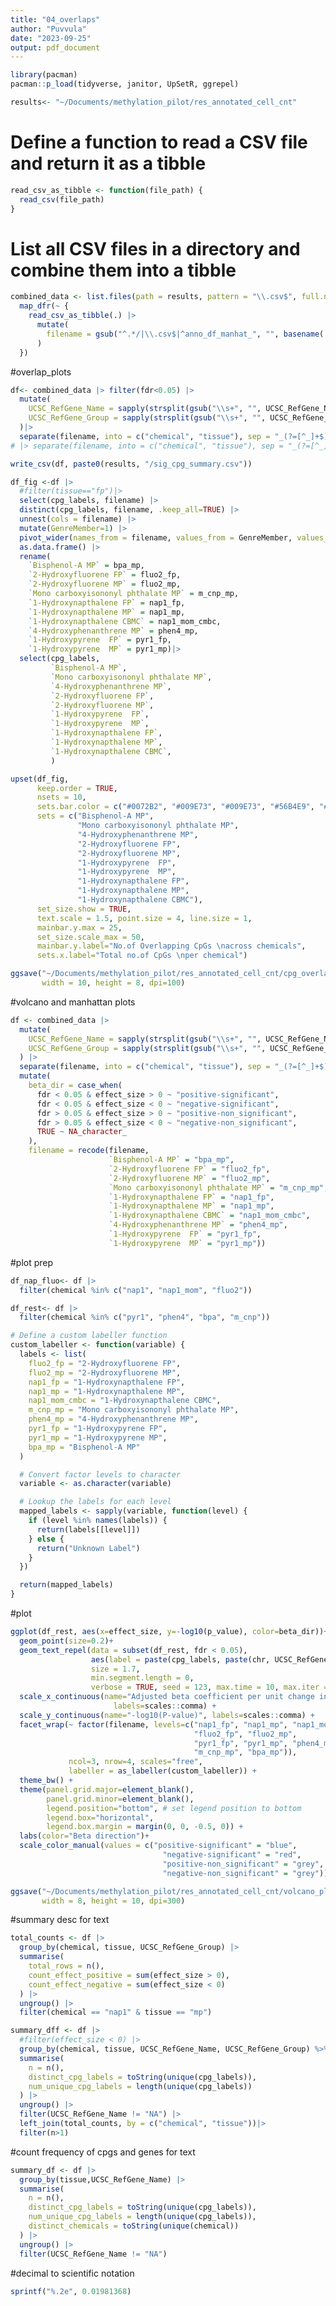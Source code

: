 ```yaml
---
title: "04_overlaps"
author: "Puvvula"
date: "2023-09-25"
output: pdf_document
---
```


```r
library(pacman)
pacman::p_load(tidyverse, janitor, UpSetR, ggrepel)

results<- "~/Documents/methylation_pilot/res_annotated_cell_cnt"
```


# Define a function to read a CSV file and return it as a tibble
```r
read_csv_as_tibble <- function(file_path) {
  read_csv(file_path)
}
```

# List all CSV files in a directory and combine them into a tibble
```r
combined_data <- list.files(path = results, pattern = "\\.csv$", full.names = TRUE) |>
  map_dfr(~ {
    read_csv_as_tibble(.) |>
      mutate(
        filename = gsub("^.*/|\\.csv$|^anno_df_manhat_", "", basename(.))
      )
  })
```

#overlap_plots
```r
df<- combined_data |> filter(fdr<0.05) |>
  mutate(
    UCSC_RefGene_Name = sapply(strsplit(gsub("\\s+", "", UCSC_RefGene_Name), ";"), function(x) paste(unique(x), collapse = "; ")),
    UCSC_RefGene_Group = sapply(strsplit(gsub("\\s+", "", UCSC_RefGene_Group), ";"), function(x) paste(unique(x), collapse = "; "))
  )|> 
  separate(filename, into = c("chemical", "tissue"), sep = "_(?=[^_]+$)", remove = FALSE)
# |> separate(filename, into = c("chemical", "tissue"), sep = "_(?=[^_]+$)", remove = FALSE)

write_csv(df, paste0(results, "/sig_cpg_summary.csv"))
```

```r
df_fig <-df |>
  #filter(tissue=="fp")|> 
  select(cpg_labels, filename) |>
  distinct(cpg_labels, filename, .keep_all=TRUE) |>
  unnest(cols = filename) |>
  mutate(GenreMember=1) |>
  pivot_wider(names_from = filename, values_from = GenreMember, values_fill = list(GenreMember = 0)) |>
  as.data.frame() |>
  rename(
    `Bisphenol-A MP` = bpa_mp,
    `2-Hydroxyfluorene FP` = fluo2_fp,
    `2-Hydroxyfluorene MP` = fluo2_mp,
    `Mono carboxyisononyl phthalate MP` = m_cnp_mp,
    `1-Hydroxynapthalene FP` = nap1_fp,
    `1-Hydroxynapthalene MP` = nap1_mp,
    `1-Hydroxynapthalene CBMC` = nap1_mom_cmbc,
    `4-Hydroxyphenanthrene MP` = phen4_mp,
    `1-Hydroxypyrene  FP` = pyr1_fp,
    `1-Hydroxypyrene  MP` = pyr1_mp)|>
  select(cpg_labels, 
         `Bisphenol-A MP`,
         `Mono carboxyisononyl phthalate MP`,
         `4-Hydroxyphenanthrene MP`,
         `2-Hydroxyfluorene FP`,
         `2-Hydroxyfluorene MP`,
         `1-Hydroxypyrene  FP`,
         `1-Hydroxypyrene  MP`,
         `1-Hydroxynapthalene FP`,
         `1-Hydroxynapthalene MP`,
         `1-Hydroxynapthalene CBMC`,
         )
```

```r
upset(df_fig, 
      keep.order = TRUE,
      nsets = 10,
      sets.bar.color = c("#0072B2", "#009E73", "#009E73", "#56B4E9", "#56B4E9", "#E69F00", "#E69F00", "#999999", "#999999", "#999999"),
      sets = c("Bisphenol-A MP",
               "Mono carboxyisononyl phthalate MP", 
               "4-Hydroxyphenanthrene MP",
               "2-Hydroxyfluorene FP", 
               "2-Hydroxyfluorene MP",
               "1-Hydroxypyrene  FP", 
               "1-Hydroxypyrene  MP",
               "1-Hydroxynapthalene FP", 
               "1-Hydroxynapthalene MP", 
               "1-Hydroxynapthalene CBMC"),
      set_size.show = TRUE,
      text.scale = 1.5, point.size = 4, line.size = 1,
      mainbar.y.max = 25,
      set_size.scale_max = 50,
      mainbar.y.label="No.of Overlapping CpGs \nacross chemicals",
      sets.x.label="Total no.of CpGs \nper chemical")

ggsave("~/Documents/methylation_pilot/res_annotated_cell_cnt/cpg_overlap.tiff", 
       width = 10, height = 8, dpi=100)
```

################################################################################
################################################################################
#volcano and manhattan plots
```r
df <- combined_data |>
  mutate(
    UCSC_RefGene_Name = sapply(strsplit(gsub("\\s+", "", UCSC_RefGene_Name), ";"), function(x) paste(unique(x), collapse = "; ")),
    UCSC_RefGene_Group = sapply(strsplit(gsub("\\s+", "", UCSC_RefGene_Group), ";"), function(x) paste(unique(x), collapse = "; "))
  ) |>
  separate(filename, into = c("chemical", "tissue"), sep = "_(?=[^_]+$)", remove = FALSE) |>
  mutate(
    beta_dir = case_when(
      fdr < 0.05 & effect_size > 0 ~ "positive-significant",
      fdr < 0.05 & effect_size < 0 ~ "negative-significant",
      fdr > 0.05 & effect_size > 0 ~ "positive-non_significant",
      fdr > 0.05 & effect_size < 0 ~ "negative-non_significant",
      TRUE ~ NA_character_
    ),
    filename = recode(filename,
                      `Bisphenol-A MP` = "bpa_mp",
                      `2-Hydroxyfluorene FP` = "fluo2_fp",
                      `2-Hydroxyfluorene MP` = "fluo2_mp",
                      `Mono carboxyisononyl phthalate MP` = "m_cnp_mp",
                      `1-Hydroxynapthalene FP` = "nap1_fp",
                      `1-Hydroxynapthalene MP` = "nap1_mp",
                      `1-Hydroxynapthalene CBMC` = "nap1_mom_cmbc",
                      `4-Hydroxyphenanthrene MP` = "phen4_mp",
                      `1-Hydroxypyrene  FP` = "pyr1_fp",
                      `1-Hydroxypyrene  MP` = "pyr1_mp"))
```

#plot prep
```r
df_nap_fluo<- df |>
  filter(chemical %in% c("nap1", "nap1_mom", "fluo2"))

df_rest<- df |>
  filter(chemical %in% c("pyr1", "phen4", "bpa", "m_cnp"))

# Define a custom labeller function
custom_labeller <- function(variable) {
  labels <- list(
    fluo2_fp = "2-Hydroxyfluorene FP",
    fluo2_mp = "2-Hydroxyfluorene MP",
    nap1_fp = "1-Hydroxynapthalene FP",
    nap1_mp = "1-Hydroxynapthalene MP",
    nap1_mom_cmbc = "1-Hydroxynapthalene CBMC",
    m_cnp_mp = "Mono carboxyisononyl phthalate MP",
    phen4_mp = "4-Hydroxyphenanthrene MP",
    pyr1_fp = "1-Hydroxypyrene FP",
    pyr1_mp = "1-Hydroxypyrene MP",
    bpa_mp = "Bisphenol-A MP"
  )

  # Convert factor levels to character
  variable <- as.character(variable)

  # Lookup the labels for each level
  mapped_labels <- sapply(variable, function(level) {
    if (level %in% names(labels)) {
      return(labels[[level]])
    } else {
      return("Unknown Label")
    }
  })

  return(mapped_labels)
}
```

#plot
```r
ggplot(df_rest, aes(x=effect_size, y=-log10(p_value), color=beta_dir))+
  geom_point(size=0.2)+
  geom_text_repel(data = subset(df_rest, fdr < 0.05),
                  aes(label = paste(cpg_labels, paste(chr, UCSC_RefGene_Name, sep = "-"), sep = "\n")), 
                  size = 1.7,
                  min.segment.length = 0,
                  verbose = TRUE, seed = 123, max.time = 10, max.iter = Inf)+
  scale_x_continuous(name="Adjusted beta coefficient per unit change in chemical biomarker",
                       labels=scales::comma) +
  scale_y_continuous(name="-log10(P-value)", labels=scales::comma) +
  facet_wrap(~ factor(filename, levels=c("nap1_fp", "nap1_mp", "nap1_mom_cmbc", 
                                         "fluo2_fp", "fluo2_mp",
                                         "pyr1_fp", "pyr1_mp", "phen4_mp",
                                         "m_cnp_mp", "bpa_mp")),
             ncol=3, nrow=4, scales="free",  
             labeller = as_labeller(custom_labeller)) +
  theme_bw() +
  theme(panel.grid.major=element_blank(),
        panel.grid.minor=element_blank(),
        legend.position="bottom", # set legend position to bottom
        legend.box="horizontal",
        legend.box.margin = margin(0, 0, -0.5, 0)) + 
  labs(color="Beta direction")+
  scale_color_manual(values = c("positive-significant" = "blue",
                                  "negative-significant" = "red",
                                  "positive-non_significant" = "grey",
                                  "negative-non_significant" = "grey"))

ggsave("~/Documents/methylation_pilot/res_annotated_cell_cnt/volcano_plt_p2.tiff", 
       width = 8, height = 10, dpi=300)
```

#summary desc for text
```r
total_counts <- df |>
  group_by(chemical, tissue, UCSC_RefGene_Group) |>
  summarise(
    total_rows = n(),
    count_effect_positive = sum(effect_size > 0),
    count_effect_negative = sum(effect_size < 0)
  ) |>
  ungroup() |>
  filter(chemical == "nap1" & tissue == "mp")

summary_dff <- df |>
  #filter(effect_size < 0) |>
  group_by(chemical, tissue, UCSC_RefGene_Name, UCSC_RefGene_Group) %>%
  summarise(
    n = n(),
    distinct_cpg_labels = toString(unique(cpg_labels)),
    num_unique_cpg_labels = length(unique(cpg_labels))
  ) |>
  ungroup() |>
  filter(UCSC_RefGene_Name != "NA") |>
  left_join(total_counts, by = c("chemical", "tissue"))|>
  filter(n>1)
```



#count frequency of cpgs and genes for text
```r
summary_df <- df |>
  group_by(tissue,UCSC_RefGene_Name) |>
  summarise(
    n = n(),
    distinct_cpg_labels = toString(unique(cpg_labels)),
    num_unique_cpg_labels = length(unique(cpg_labels)),
    distinct_chemicals = toString(unique(chemical))
  ) |>
  ungroup() |>
  filter(UCSC_RefGene_Name != "NA")
```


#decimal to scientific notation
```r
sprintf("%.2e", 0.01981368)
```




